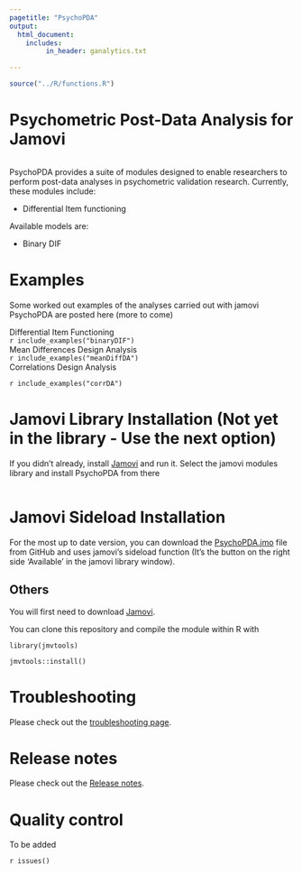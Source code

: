 ```yaml
---
pagetitle: "PsychoPDA"
output: 
  html_document:
    includes:
         in_header: ganalytics.txt

---
```

  

```r
source("../R/functions.R")

```
  

# Psychometric Post-Data Analysis for Jamovi

<img src="docs/i1.png" class="img-responsive" alt="">


PsychoPDA provides a suite of modules designed to enable researchers to perform post-data analyses in psychometric validation research. Currently, these modules include:   

* Differential Item functioning

Available models are:

* Binary DIF

# Examples

Some worked out examples of the analyses carried out with jamovi PsychoPDA are posted here (more to come)

<div class="littletitle">Differential Item Functioning</div>
`r include_examples("binaryDIF")`
<div class="littletitle">Mean Differences Design Analysis</div>
`r include_examples("meanDiffDA")`
<div class="littletitle">Correlations Design Analysis</div>
`r include_examples("corrDA")`




# Jamovi Library Installation (Not yet in the library - Use the next option)

If you didn't already, install [Jamovi](https://www.jamovi.org/download.html) and run it. Select the jamovi modules library and install PsychoPDA from there

<img src="glm/install.png" class="img-responsive" alt="">

# Jamovi Sideload Installation

For the most up to date version, you can download the [PsychoPDA.jmo](https://github.com/lucasjfriesen/jamoviPsychoPDA/blob/Development/psychoPDA.jmo) file from GitHub and uses jamovi's sideload function (It's the button on the right side 'Available' in the jamovi library window).

## Others

You will first need to download [Jamovi](https://www.jamovi.org/download.html). 


You can clone this repository and compile the module within R with 

```
library(jmvtools)

jmvtools::install()

```

# Troubleshooting

Please check out the  [troubleshooting page](https://lucasjfriesen.github.io/jamoviPsychoPDA_docs/troubleshooting.html). 

# Release notes

Please check out the  [Release notes](release_notes.html). 

# Quality control

To be added

  
`r issues()`
